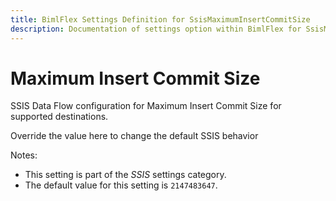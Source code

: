 ```yaml
---
title: BimlFlex Settings Definition for SsisMaximumInsertCommitSize
description: Documentation of settings option within BimlFlex for SsisMaximumInsertCommitSize
---
```

<head>
  <meta name="varigenceProduct" content="BimlFlex"></meta>
  <meta name="varigenceArticleType" content="Reference"></meta>
</head>

# Maximum Insert Commit Size

SSIS Data Flow configuration for Maximum Insert Commit Size for supported destinations.

Override the value here to change the default SSIS behavior

Notes:

* This setting is part of the *SSIS* settings category.
* The default value for this setting is `2147483647`.
